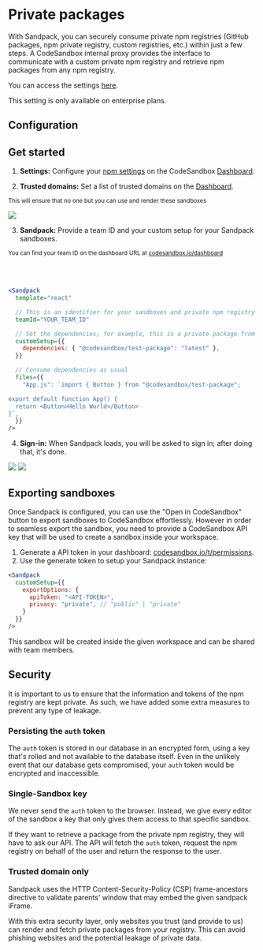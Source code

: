 
# Private packages

With Sandpack, you can securely consume private npm registries (GitHub packages, npm private registry, custom registries, etc.) within just a few steps. A CodeSandbox internal proxy provides the interface to communicate with a custom private npm registry and retrieve npm packages from any npm registry. 

You can access the settings [here](https://codesandbox.io/dashboard/settings/npm-registry).

<Callout emoji="⚠️">
This setting is only available on enterprise plans.
</Callout>

## Configuration

## Get started

1. **Settings:** Configure your [npm settings](https://codesandbox.io/docs/learn/sandboxes/custom-npm-registry) on the CodeSandbox [Dashboard](https://codesandbox.io/dashboard/).

2. **Trusted domains:** Set a list of trusted domains on the [Dashboard](https://codesandbox.io/dashboard/).

<small>This will ensure that no one but you can use and render these sandboxes</small>

<img src="/docs/private-package-dashboard.png" />

3. **Sandpack:** Provide a team ID and your custom setup for your Sandpack sandboxes.

<small>You can find your team ID on the dashboard URL at [codesandbox.io/dashboard](https://codesandbox.io/dashboard/)</small>

<br />
<br />

```jsx
<Sandpack
  template="react"

  // This is an identifier for your sandboxes and private npm registry
  teamId="YOUR_TEAM_ID"

  // Set the dependencies; for example, this is a private package from GitHub packages
  customSetup={{
    dependencies: { "@codesandbox/test-package": "latest" },
  }}

  // Consume dependencies as usual
  files={{
    "App.js": `import { Button } from "@codesandbox/test-package";

export default function App() {
  return <Button>Hello World</Button>
}`,
  }}
/>

```

4. **Sign-in:** When Sandpack loads, you will be asked to sign in; after doing that, it's done.

<img src="/docs/private-package-signin.png" />

<img src="/docs/private-package-loaded.png" />



## Exporting sandboxes

Once Sandpack is configured, you can use the "Open in CodeSandbox" button to export sandboxes to CodeSandbox effortlessly. However in order to seamless export the sandbox, you need to provide a CodeSandbox API key that will be used to create a sandbox inside your workspace.

1. Generate a API token in your dashboard: [codesandbox.io/t/permissions](https://codesandbox.io/t/permissions.).
2. Use the generate token to setup your Sandpack instance:

```jsx
<Sandpack 
  customSetup={{
    exportOptions: {
      apiToken: "<API-TOKEN>",
      privacy: "private", // "public" | "private"
    }
  }}
/>
```

<Callout emoji="⭐️">
  This sandbox will be created inside the given workspace and can be shared with team members.
</Callout>

## Security

It is important to us to ensure that the information and tokens of the npm registry are kept private. As such, we have added some extra measures to prevent any type of leakage.

### Persisting the `auth` token

The `auth` token is stored in our database in an encrypted form, using a key that's rolled and not available to the database itself. Even in the unlikely event that our database gets compromised, your `auth` token would be encrypted and inaccessible.

### Single-Sandbox key

We never send the `auth` token to the browser. Instead, we give every editor of the sandbox a key that only gives them access to that specific sandbox.

If they want to retrieve a package from the private npm registry, they will have to ask our API. The API will fetch the `auth` token, request the npm registry on behalf of the user and return the response to the user.

### Trusted domain only

Sandpack uses the HTTP Content-Security-Policy (CSP) frame-ancestors directive to validate parents' window that may embed the given sandpack iFrame.

With this extra security layer, only websites you trust (and provide to us) can render and fetch private packages from your registry. This can avoid phishing websites and the potential leakage of private data.

